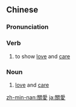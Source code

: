 {{also|关爱}}
==Chinese==
{{zh-forms|s=关爱}}

===Pronunciation===
{{zh-pron
|m=guān'ài
|c=gwaan1 oi3
|mn=koan-ài
|cat=v,n
}}

===Verb===
{{zh-verb}}

# to show [[love]] and [[care]] {{gloss|for a friend}}

===Noun===
{{zh-noun}}

# [[love]] and [[care]] {{gloss|for a friend}}

[[zh-min-nan:關愛]]
[[ja:關愛]]